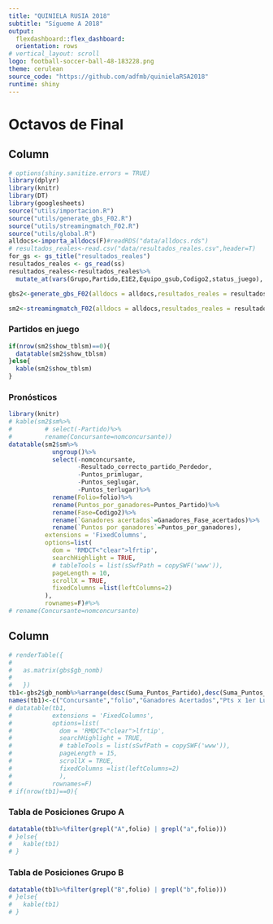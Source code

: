 ```yaml
---
title: "QUINIELA RUSIA 2018"
subtitle: "Sígueme A 2018"
output: 
  flexdashboard::flex_dashboard:
  orientation: rows
# vertical_layout: scroll
logo: football-soccer-ball-48-183228.png
theme: cerulean
source_code: "https://github.com/adfmb/quinielaRSA2018"
runtime: shiny
---
```

  
Octavos de Final {data-orientation=columns data-navmenu="Resultados del día"}
=======================================================================
  
  Column  {data-width=800}
-------------------------------------
  
```r
# options(shiny.sanitize.errors = TRUE)
library(dplyr)
library(knitr)
library(DT)
library(googlesheets)
source("utils/importacion.R")
source("utils/generate_gbs_F02.R")
source("utils/streamingmatch_F02.R")
source("utils/global.R")
alldocs<-importa_alldocs(F)#readRDS("data/alldocs.rds")
# resultados_reales<-read.csv("data/resultados_reales.csv",header=T)
for_gs <- gs_title("resultados_reales")
resultados_reales <- gs_read(ss)
resultados_reales<-resultados_reales%>%
  mutate_at(vars(Grupo,Partido,E1E2,Equipo_gsub,Codigo2,status_juego),.funs = funs(as.character))
```

```r
gbs2<-generate_gbs_F02(alldocs = alldocs,resultados_reales = resultados_reales)
```

```r
sm2<-streamingmatch_F02(alldocs = alldocs,resultados_reales = resultados_reales)
```


### Partidos en juego {data-height=400}
```r
if(nrow(sm2$show_tblsm)==0){
  datatable(sm2$show_tblsm)
}else{
  kable(sm2$show_tblsm)
}
```

### Pronósticos {data-height=800}
```r
library(knitr)
# kable(sm2$sm%>%
#         # select(-Partido)%>%
#         rename(Concursante=nomconcursante))
datatable(sm2$sm%>%
            ungroup()%>%
            select(-nomconcursante,
                   -Resultado_correcto_partido_Perdedor,
                   -Puntos_primlugar,
                   -Puntos_seglugar,
                   -Puntos_terlugar)%>%
            rename(Folio=folio)%>%
            rename(Puntos_por_ganadores=Puntos_Partido)%>%
            rename(Fase=Codigo2)%>%
            rename(`Ganadores acertados`=Ganadores_Fase_acertados)%>%
            rename(`Puntos por ganadores`=Puntos_por_ganadores),
          extensions = 'FixedColumns',
          options=list(
            dom = 'RMDCT<"clear">lfrtip',
            searchHighlight = TRUE,
            # tableTools = list(sSwfPath = copySWF('www')),
            pageLength = 10,
            scrollX = TRUE,
            fixedColumns =list(leftColumns=2)
          ),
          rownames=F)#%>%
# rename(Concursante=nomconcursante)
```

Column {data-width=400 .tabset .tabset-fade}
-------------------------------------
  
```r
# renderTable({
#   
#   as.matrix(gbs$gb_nomb)
#   
#   })
tb1<-gbs2$gb_nomb%>%arrange(desc(Suma_Puntos_Partido),desc(Suma_Puntos_1erL),desc(Suma_Puntos_2doL),desc(Suma_Puntos_3erL))%>%ungroup()
names(tb1)<-c("Concursante","folio","Ganadores Acertados","Pts x 1er Lugar","Pts x 2do Lugar","Pts x 3er Lugar","Pts Totales")
# datatable(tb1,
#           extensions = 'FixedColumns',
#           options=list(
#             dom = 'RMDCT<"clear">lfrtip',
#             searchHighlight = TRUE,
#             # tableTools = list(sSwfPath = copySWF('www')),
#             pageLength = 15,
#             scrollX = TRUE,
#             fixedColumns =list(leftColumns=2)
#             ),
#           rownames=F)
# if(nrow(tb1)==0){
```

### Tabla de Posiciones Grupo A
```r
datatable(tb1%>%filter(grepl("A",folio) | grepl("a",folio)))
# }else{
#   kable(tb1)
# }
```

### Tabla de Posiciones Grupo B
```r
datatable(tb1%>%filter(grepl("B",folio) | grepl("b",folio)))
# }else{
#   kable(tb1)
# }
```
